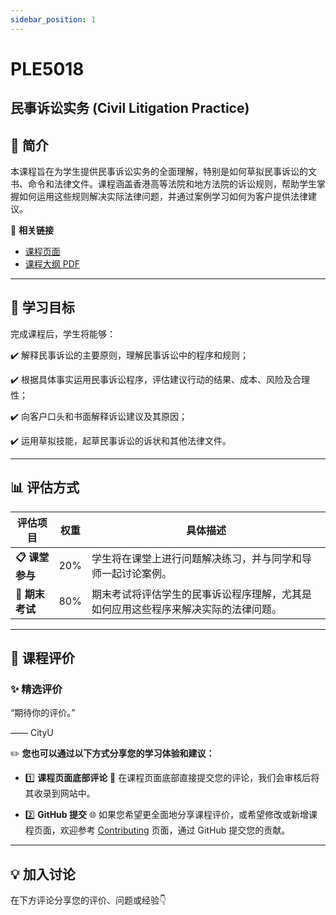```yaml
---
sidebar_position: 1
---
```


# PLE5018
## 民事诉讼实务 (Civil Litigation Practice)

## **📘 简介**
本课程旨在为学生提供民事诉讼实务的全面理解，特别是如何草拟民事诉讼的文书、命令和法律文件。课程涵盖香港高等法院和地方法院的诉讼规则，帮助学生掌握如何运用这些规则解决实际法律问题，并通过案例学习如何为客户提供法律建议。

🔗 **相关链接**
- [课程页面](https://www.cityu.edu.hk/catalogue/pg/202425/course/PLE5018.htm)
- [课程大纲 PDF](https://www.cityu.edu.hk/catalogue/pg/202425/course/PLE5018.pdf)

---

## **🎯 学习目标**

完成课程后，学生将能够：

✔️ 解释民事诉讼的主要原则，理解民事诉讼中的程序和规则；

✔️ 根据具体事实运用民事诉讼程序，评估建议行动的结果、成本、风险及合理性；

✔️ 向客户口头和书面解释诉讼建议及其原因；

✔️ 运用草拟技能，起草民事诉讼的诉状和其他法律文件。

---

## **📊 评估方式**

| **评估项目**          | **权重** | **具体描述**                                                                                       |
|----------------------|---------|---------------------------------------------------------------------------------------------------|
| **📋 课堂参与**       | 20%     | 学生将在课堂上进行问题解决练习，并与同学和导师一起讨论案例。                                      |
| **📂 期末考试**       | 80%     | 期末考试将评估学生的民事诉讼程序理解，尤其是如何应用这些程序来解决实际的法律问题。             |

---

## **💬 课程评价**

### ✨ **精选评价**
<div className={commentStyles.commentBox}>
    <p className={commentStyles.commentText}>
        “期待你的评价。”
    </p>
    <p className={commentStyles.commentAuthor}>—— CityU</p>
</div>

✏️ **您也可以通过以下方式分享您的学习体验和建议：**

- 1️⃣ **课程页面底部评论**
💬 在课程页面底部直接提交您的评论，我们会审核后将其收录到网站中。

- 2️⃣ **GitHub 提交**
🌐 如果您希望更全面地分享课程评价，或希望修改或新增课程页面，欢迎参考 [Contributing](https://penjc.github.io/cityU-navigator/contributing) 页面，通过 GitHub 提交您的贡献。

---

## **💡 加入讨论**

在下方评论分享您的评价、问题或经验👇
<Utterances />